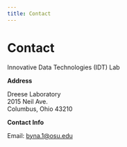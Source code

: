 ```yaml
---
title: Contact
---
```


# Contact

Innovative Data Technologies (IDT) Lab 

**Address**

Dreese Laboratory <br />
2015 Neil Ave. <br />
Columbus, Ohio 43210


**Contact Info**

Email: byna.1@osu.edu
